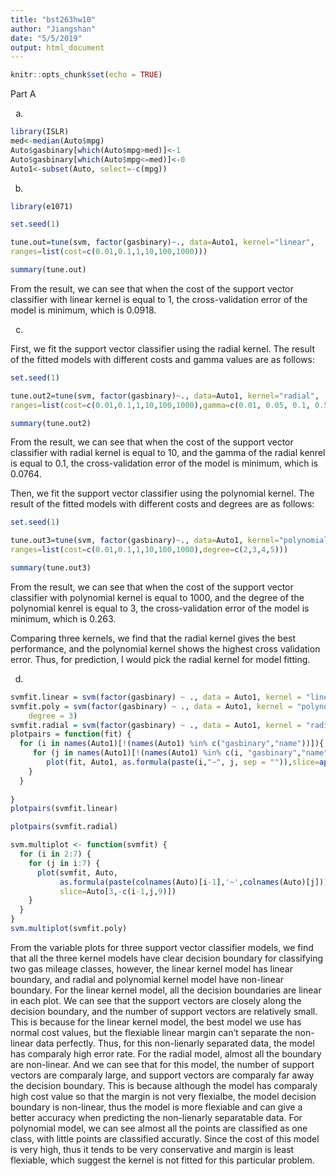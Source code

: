 ```yaml
---
title: "bst263hw10"
author: "Jiangshan"
date: "5/5/2019"
output: html_document
---
```


```r
knitr::opts_chunk$set(echo = TRUE)
```

Part A 


(a)
```r
library(ISLR)
med<-median(Auto$mpg)
Auto$gasbinary[which(Auto$mpg>med)]<-1
Auto$gasbinary[which(Auto$mpg<=med)]<-0
Auto1<-subset(Auto, select=-c(mpg))
```



(b)
```r
library(e1071)

set.seed(1)

tune.out=tune(svm, factor(gasbinary)~., data=Auto1, kernel="linear",
ranges=list(cost=c(0.01,0.1,1,10,100,1000)))

summary(tune.out)

```


From the result, we can see that when the cost of the support vector classifier with linear kernel is equal to 1, the cross-validation error of the model is minimum, which is 0.0918.


(c)


First, we fit the support vector classifier using the radial kernel. The result of the fitted models with different costs and gamma values are as follows:

```r
set.seed(1)

tune.out2=tune(svm, factor(gasbinary)~., data=Auto1, kernel="radial",
ranges=list(cost=c(0.01,0.1,1,10,100,1000),gamma=c(0.01, 0.05, 0.1, 0.5, 1, 5, 10, 50, 100)))

summary(tune.out2)

```


From the result, we can see that when the cost of the support vector classifier with radial kernel is equal to 10, and the gamma of the radial kenrel is equal to 0.1, the cross-validation error of the model is minimum, which is 0.0764.



Then, we fit the support vector classifier using the polynomial kernel. The result of the fitted models with different costs and degrees are as follows:

```r
set.seed(1)

tune.out3=tune(svm, factor(gasbinary)~., data=Auto1, kernel="polynomial",
ranges=list(cost=c(0.01,0.1,1,10,100,1000),degree=c(2,3,4,5)))

summary(tune.out3)

```


From the result, we can see that when the cost of the support vector classifier with polynomial kernel is equal to 1000, and the degree of the polynomial kenrel is equal to 3, the cross-validation error of the model is minimum, which is 0.263.


Comparing three kernels, we find that the radial kernel gives the best performance, and the polynomial kernel shows the highest cross validation error. Thus, for prediction, I would pick the radial kernel for model fitting.


(d)

```r
svmfit.linear = svm(factor(gasbinary) ~ ., data = Auto1, kernel = "linear", cost = 1)
svmfit.poly = svm(factor(gasbinary) ~ ., data = Auto1, kernel = "polynomial", cost = 1000, 
    degree = 3)
svmfit.radial = svm(factor(gasbinary) ~ ., data = Auto1, kernel = "radial", cost = 10, gamma = 0.1)
plotpairs = function(fit) {
  for (i in names(Auto1)[!(names(Auto1) %in% c("gasbinary","name"))]){
     for (j in names(Auto1)[!(names(Auto1) %in% c(i, "gasbinary","name"))]) {
        plot(fit, Auto1, as.formula(paste(i,"~", j, sep = "")),slice=apply(Auto1[names(Auto1)[!(names(Auto1) %in% c(i,j, "gasbinary","name"))]],2,FUN = median))
    }
  }
   
}
plotpairs(svmfit.linear)

```



```r
plotpairs(svmfit.radial)

```


```r
svm.multiplot <- function(svmfit) {
  for (i in 2:7) {
    for (j in i:7) {
      plot(svmfit, Auto, 
           as.formula(paste(colnames(Auto)[i-1],'~',colnames(Auto)[j])),
           slice=Auto[3,-c(i-1,j,9)])
    }
  }
}
svm.multiplot(svmfit.poly)
```
From the variable plots for three support vector classifier models, we find that all the three kernel models have clear decision boundary for classifying two gas mileage classes, however, the linear kernel model has linear boundary, and radial and polynomial kernel model have non-linear boundary.  For the linear kernel model, all the decision boundaries are linear in each plot. We can see that the support vectors are closely along the decision boundary, and the number of support vectors are relatively small. This is because for the linear kernel model, the best model we use has normal cost values, but the flexiable linear margin can't separate the non-linear data perfectly. Thus, for this non-lienarly separated data, the model has comparaly high error rate. For the radial model, almost all the boundary are non-linear. And we can see that for this model, the number of support vectors are comparaly large, and support vectors are comparaly far away the decision boundary. This is because although the model has comparaly high cost value so that the margin is not very flexialbe,  the model decision boundary is non-linear, thus the model is more flexiable and can give a better accuracy when predicting the non-lienarly separatable data. For polynomial model, we can see almost all the points are classified as one class, with little points are classified accuratly. Since the cost of this model is very high, thus it tends to be very conservative and margin is least flexiable, which suggest the kernel is not fitted for this particular problem.